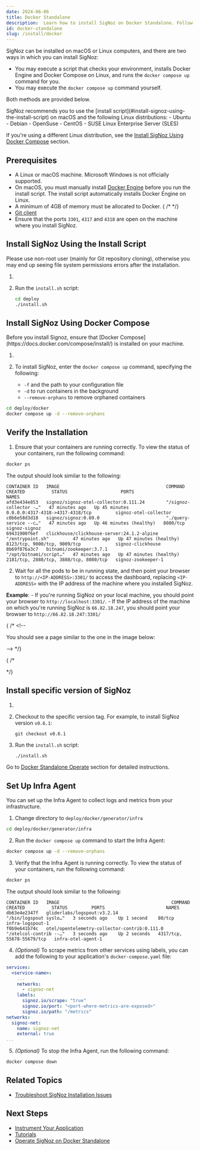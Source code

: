 ```yaml
---
date: 2024-06-06
title: Docker Standalone
description:  Learn how to install SigNoz on Docker Standalone. Follow our detailed, step-by-step guide to set up SigNoz on macOS or Linux. Ensure smooth installation and start monitoring your applications effectively.
id: docker-standalone
slug: /install/docker
---
```



<SigNozCloud />

SigNoz can be installed on macOS or Linux computers, and there are two ways in which you can install SigNoz:

 - You may execute a script that checks your environment, installs Docker Engine and Docker Compose on Linux, and runs the `docker compose up` command for you. 
 - You may execute the `docker compose up` command yourself.

Both methods are provided below.

<Admonition type="info">
SigNoz recommends you to use the [install script](#install-signoz-using-the-install-script) on macOS and the following Linux distributions:
  - Ubuntu
  - Debian
  - OpenSuse
  - CentOS
  - SUSE Linux Enterprise Server (SLES)

If you're using a different Linux distribution, see the [Install SigNoz Using Docker Compose](#install-signoz-using-docker-compose) section.
</Admonition>

## Prerequisites

- A Linux or macOS machine. Microsoft Windows is not officially supported.
- On macOS, you must manually install [Docker Engine](https://docs.docker.com/engine/install/)
before you run the install script. The install script automatically installs Docker Engine on Linux.
- A minimum of 4GB of memory must be allocated to Docker.
{ /* <!-- Existing documentation is somehow unclear. Are there different memory requirements based on the operating system? --> */}
- [Git client](https://desktop.github.com/)
- Ensure that the ports `3301`, `4317` and `4318` are open on the machine where you install SigNoz.

## Install SigNoz Using the Install Script

<Admonition type="info">
Please use non-root user (mainly for Git repository cloning), otherwise you may end up seeing file system permissions errors after the installation.
</Admonition>

1. <CloneRepo />

2. Run the `install.sh` script:
   ```bash
   cd deploy
   ./install.sh
   ```

## Install SigNoz Using Docker Compose

<Admonition type="info">
Before you install Signoz, ensure that [Docker Compose](https://docs.docker.com/compose/install/) is installed on your machine.
</Admonition>

1. <CloneRepo />

2. To install SigNoz, enter the `docker compose up` command, specifying the following:
    - `-f` and the path to your configuration file
    - `-d` to run containers in the background
    - `--remove-orphans` to remove orphaned containers

  ```bash
  cd deploy/docker
  docker compose up -d --remove-orphans
  ```

## Verify the Installation

1. Ensure that your containers are running correctly. To view the status of your containers, run the following command:

```bash
docker ps
```
  The output should look similar to the following:

```output
CONTAINER ID   IMAGE                                        COMMAND                  CREATED          STATUS                    PORTS                                    NAMES
afd3e434e853   signoz/signoz-otel-collector:0.111.24        "/signoz-collector -…"   47 minutes ago   Up 45 minutes             0.0.0.0:4317-4318->4317-4318/tcp         signoz-otel-collector
c0b6e58d3d18   signoz/signoz:0.69.0                         "./query-service --c…"   47 minutes ago   Up 46 minutes (healthy)   8080/tcp                                 signoz-signoz
69431900f6ef   clickhouse/clickhouse-server:24.1.2-alpine   "/entrypoint.sh"         47 minutes ago   Up 47 minutes (healthy)   8123/tcp, 9000/tcp, 9009/tcp             signoz-clickhouse
8b69f876a3c7   bitnami/zookeeper:3.7.1                      "/opt/bitnami/script…"   47 minutes ago   Up 47 minutes (healthy)   2181/tcp, 2888/tcp, 3888/tcp, 8080/tcp   signoz-zookeeper-1
```

2. Wait for all the pods to be in running state, and then point your browser to `http://<IP-ADDRESS>:3301/` to access the dashboard, replacing `<IP-ADDRESS>` with the IP address of the machine where you installed SigNoz.

  **Example**:
    - If you're running SigNoz on your local machine, you should point your browser to `http://localhost:3301/`.
    - If the IP address of the machine on which you're running SigNoz is `66.82.18.247`, you should point your browser to `http://66.82.18.247:3301/`

{ /* <!--

You should see a page similar to the one in the image below:

--> */}

{ /* 
<!--
How is this helpful? I suggest we create something similar to the Kubernetes section. Do we have a blog post to which I could link out?
--> */}

<RetentionInfo />

## Install specific version of SigNoz

1. <CloneRepo />

2. Checkout to the specific version tag. For example, to install SigNoz version `v0.6.1`:
	```
	git checkout v0.6.1
	```

3. Run the `install.sh` script:

	```bash
	./install.sh
	```

Go to [Docker Standalone Operate](/docs/operate/docker-standalone) section for detailed instructions.

## Set Up Infra Agent

You can set up the Infra Agent to collect logs and metrics from your infrastructure.

1. Change directory to `deploy/docker/generator/infra`

  ```bash
  cd deploy/docker/generator/infra
  ```

2. Run the `docker compose up` command to start the Infra Agent:

  ```bash
  docker compose up -d --remove-orphans
  ```

3. Verify that the Infra Agent is running correctly. To view the status of your containers, run the following command:

  ```bash
  docker ps
  ```

  The output should look similar to the following:

  ```output
  CONTAINER ID   IMAGE                                          COMMAND                  CREATED          STATUS         PORTS                       NAMES
  db63e4e2347f   gliderlabs/logspout:v3.2.14                    "/bin/logspout syslo…"   3 seconds ago    Up 1 second    80/tcp                      infra-logspout-1
  f0b9e641b74c   otel/opentelemetry-collector-contrib:0.111.0   "/otelcol-contrib --…"   3 seconds ago    Up 2 seconds   4317/tcp, 55678-55679/tcp   infra-otel-agent-1
  ```

4. _(Optional)_ To scrape metrics from other services using labels, you can add the following to your application's `docker-compose.yaml` file:

  ```yaml
  services:
    <service-name>:
      ...
      networks:
        - signoz-net
      labels:
        signoz.io/scrape: "true"
        signoz.io/port: "<port-where-metrics-are-exposed>"
        signoz.io/path: "/metrics"
  networks:
    signoz-net:
      name: signoz-net
      external: true
  ...
  ```

5. _(Optional)_ To stop the Infra Agent, run the following command:

  ```bash
  docker compose down
  ```

## Related Topics

- [Troubleshoot SigNoz Installation Issues](/docs/install/troubleshooting)

## Next Steps

- [Instrument Your Application](/docs/instrumentation/overview)
- [Tutorials](/docs/tutorials/)
- [Operate SigNoz on Docker Standalone](/docs/operate/docker-standalone)
